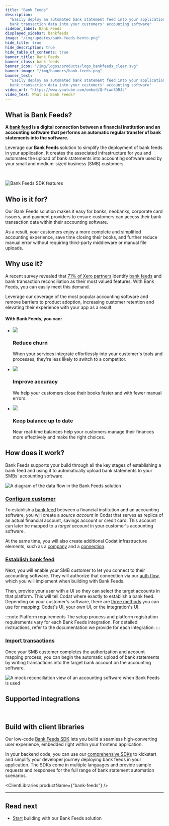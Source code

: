 ```yaml
---
title: "Bank Feeds"
description:
  "Easily deploy an automated bank statement feed into your application to write
  bank transaction data into your customers' accounting software"
sidebar_label: Bank Feeds
displayed_sidebar: bankfeeds
image: "/img/updates/bank-feeds-bento.png"
hide_title: true
hide_description: true
hide_table_of_contents: true
banner_title: Bank Feeds
banner_class: bank-feeds
banner_icon: "/img/logos/products/logo_bankfeeds_clear.svg"
banner_image: "/img/banners/bank-feeds.png"
banner_text:
  "Easily deploy an automated bank statement feed into your application to write
  bank transaction data into your customers' accounting software"
video_url: "https://www.youtube.com/embed/QrPiwn3DRJs"
video_text: What is Bank Feeds?
---
```



## What is Bank Feeds?

**A [bank feed](../terms/bank-feed) is a digital connection between a financial
institution and an accounting software that performs an automatic regular
transfer of bank statements into the software.**

Leverage our **Bank Feeds** solution to simplify the deployment of bank feeds in
your application. It creates the associated infrastructure for you and automates
the upload of bank statements into accounting software used by your small and
medium-sized business (SMB) customers.

<br />

![Bank Feeds SDK features](/img/updates/bank-feeds-bento.png)

## Who is it for?

Our Bank Feeds solution makes it easy for banks, neobanks, corporate card
issuers, and payment providers to ensure customers can access their bank
transaction data within their accounting software.

As a result, your customers enjoy a more complete and simplified accounting
experience, save time closing their books, and further reduce manual error
without requiring third-party middleware or manual file uploads.

## Why use it?

A recent survey revealed that
[71% of Xero partners](https://www.xero.com/blog/2019/01/new-bank-feeds-process/)
identify [bank feeds](../terms/bank-feed) and bank transaction reconciliation as
their most valued features. With Bank Feeds, you can easily meet this demand.

Leverage our coverage of the most popular accounting software and remove
barriers to product adoption, increasing customer retention and elevating their
experience with your app as a result.

#### With Bank Feeds, you can:

<ul className="card-container col-3">
  <li className="card">
    <div className="header">
      <img src="/img/wp-icons/copy-feature-bullet.svg" className="mini-icon" />
      <h3>Reduce churn</h3>
    </div>
    <p>
      When your services integrate effortlessly into your customer's tools and
      processes, they're less likely to switch to a competitor.
    </p>
  </li>
  <li className="card">
    <div className="header">
      <img src="/img/wp-icons/copy-feature-bullet.svg" className="mini-icon" />
      <h3>Improve accuracy</h3>
    </div>
    <p>
      We help your customers close their books faster and with fewer manual
      errors.
    </p>
  </li>
  <li className="card">
    <div className="header">
      <img src="/img/wp-icons/copy-feature-bullet.svg" className="mini-icon" />
      <h3>Keep balance up to date</h3>
    </div>
    <p>
      Near real-time balances help your customers manage their finances more
      effectively and make the right choices.
    </p>
  </li>
</ul>

## How does it work?

Bank Feeds supports your build through all the key stages of establishing a bank
feed and using it to automatically upload bank statements to your SMBs'
accounting software.

![A diagram of the data flow in the Bank Feeds solution](/img/bank-feeds/bankfeeds-process-flow.png)

### [Configure customer](/bank-feeds/create-account)

To establish a [bank feed](../terms/bank-feed) between a financial institution
and an accounting software, you will create a _source account_ in Codat that
serves as replica of an actual financial account, savings account or credit
card. This account can later be mapped to a _target account_ in your customer's
accounting software.

At the same time, you will also create additional Codat infrastructure elements,
such as a [company](../terms/company) and a [connection](../terms/connection).

### [Establish bank feed](/bank-feeds/mapping/overview)

Next, you will enable your SMB customer to let you connect to their accounting
software. They will authorize that connection via our
[auth flow](/auth-flow/overview), which you will implement when building with
Bank Feeds.

Then, provide your user with a UI so they can select the target accounts in that
platform. This will tell Codat where exactly to establish a bank feed. Depending
on your customer's software, there are
[three methods](/bank-feeds/mapping/overview) you can use for mapping: Codat's
UI, your own UI, or the integration's UI.

:::note Platform requirements The setup process and platform registration
requirements vary for each Bank Feeds integration. For detailed instructions,
refer to the documentation we provide for each integration. :::

### [Import transactions](/bank-feeds/pushing-transactions)

Once your SMB customer completes the authorization and account mapping process,
you can begin the automatic upload of bank statements by writing transactions
into the target bank account on the accounting software.

![A mock reconciliation view of an accounting software when Bank Feeds is used](/img/bank-feeds/bankfeeds-reconciliation-view.png)

## Supported integrations

<br />

<IntegrationsList integrations={bankfeedsIntegrations} />

## Build with client libraries

Our low-code [Bank Feeds SDK](/bank-feeds/create-account) lets you build a
seamless high-converting user experience, embedded right within your frontend
application.

In your backend code, you can use our
[comprehensive SDKs](/get-started/libraries) to kickstart and simplify your
developer journey deploying bank feeds in your application. The SDKs come in
multiple languages and provide sample requests and responses for the full range
of bank statement automation scenarios.

<ClientLibraries productName={"bank-feeds"} />

---

## Read next

- [Start](/bank-feeds/setup) building with our Bank Feeds solution
